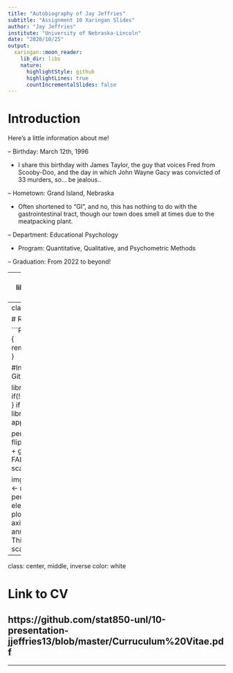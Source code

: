 ```yaml
---
title: "Autobiography of Jay Jeffries"
subtitle: "Assignment 10 Xaringan Slides"
author: "Jay Jeffries"
institute: "University of Nebraska-Lincoln"
date: "2020/10/25"
output:
  xaringan::moon_reader:
    lib_dir: libs
    nature:
      highlightStyle: github
      highlightLines: true
      countIncrementalSlides: false
---
```


# Introduction

Here's a little information about me!

-- Birthday: March 12th, 1996

- I share this birthday with James Taylor, the guy that voices Fred from Scooby-Doo, and the day in which John Wayne Gacy was convicted of 33 murders, so... be jealous.. 

-- Hometown: Grand Island, Nebraska

- Often shortened to "GI", and no, this has nothing to do with the gastrointestinal tract, though our town does smell at times due to the meatpacking plant.

-- Department: Educational Psychology 

- Program: Quantitative, Qualitative, and Psychometric Methods 

-- Graduation: From 2022 to beyond!

---
background-image: url(https://icon-library.net/images/doge-icon/doge-icon-25.jpg)
background-size: contain

# Animal Pic
## Ye Mystical and Brash Shiba-Inu of the Meme Variety

```r
options(htmltools.dir.version = FALSE)
```

???

Image credit: [icon library](https://icon-library.com/icon/doge-icon-25.html)
---
class: center, middle

# R Plots

```R
if (!"palmerpenguins" %in% installed.packages()) {
  remotes::install_github("allisonhorst/palmerpenguins")
}

#Installing and loading palmerpenguins data up from GitHub!

library(palmerpenguins)
library(ggplot2)
if(!require(grid)){
    install.packages("grid")
    library(grid)
}
if(!require(png)){
    install.packages("png")
    library(png)
}
#Loading/installing the other appropriate libraries for my plots

penguin_line <- ggplot(penguins, aes(x = flipper_length_mm, y = bill_depth_mm, fill = species)) +
                geom_point() +
                geom_smooth(method = "lm", se = FALSE) +
                theme_bw() #Creating the original scatterplot

img <- png::readPNG("penguins1.png")
penguin_pic <- rasterGrob(img, interpolate = TRUE)
fav_plot <- penguin_line + theme(panel.grid.major = element_blank(),
              panel.grid.minor = element_blank(),
              plot.title = element_text(size = rel(1.5), face = "bold"),
              axis.ticks = element_blank()) +
              annotation_custom(penguin_pic) +
              ggtitle("Let's Blow This Popsicle Stand") #Adding the png image to the scatterplot
```
```R
fav_plot
```

---

class: center, middle, inverse
color: white

# Link to CV
## https://github.com/stat850-unl/10-presentation-jjeffries13/blob/master/Curruculum%20Vitae.pdf

---
